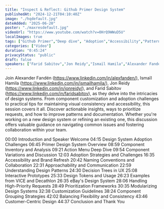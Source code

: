 ```yaml
---
title: "Inspect & Reflect: Github Primer Design System"
publishedAt: "2024-12-21T04:10:40Z"
image: "./hqdefault.jpg"
dateAdded: "2025-06-20"
poster: "./maxresdefault.jpg"
videoUrl: "https://www.youtube.com/watch?v=0HrQ9WWuD5U"
localImages: true
tags: ["Github Primer","Deep dive", "Adoption","Accessibility","Patterns","Documentation"]
categories: ["Video"]
duration: "0:45:24"
privacyStatus: "public"
draft: false
speakers: ["Farid Sabitov","Jon Reidy","Ismaïl Hamila","Alexander Fandén"]
---
```

Join Alexander Fandén (https://www.linkedin.com/in/alexfanden/), Ismaïl Hamila (https://www.linkedin.com/in/ismailhamila/), Jon Reidy (https://www.linkedin.com/in/jonreidy/), and Farid Sabitov (https://www.linkedin.com/in/faridsabitov), as they delve into the intricacies of design systems. From component customization and adoption challenges to practical tips for maintaining visual consistency and accessibility, this session covers it all. Discover actionable insights, ways to prioritize requests, and how to improve patterns and documentation. Whether you're working on a new design system or refining an existing one, this discussion offers valuable guidance on navigating common issues and fostering collaboration within your team.

00:00 Introduction and Speaker Welcome
04:15 Design System Adoption Challenges
06:45 Primer Design System Overview
08:59 Component Inventory and Analysis
09:21 Action Menu Deep Dive
09:54 Component Variations and Discussion
12:03 Adoption Strategies and Challenges
16:35 Accessibility and Brand Refresh
20:42 Naming Conventions and Collaboration
22:31 Approachability and Communication
22:59 Understanding Design Patterns
24:30 Decision Trees in UX
25:08 Interactive Prototypes
25:33 Design Tokens and Usage
26:23 Examples from VICE and Decathlon
26:35 eBay's Design System
28:06 Handling High-Priority Requests
28:49 Prioritization Frameworks
30:35 Modularizing Design Systems
32:38 Customization Guidelines
38:24 Component Grouping Strategies
42:02 Balancing Flexibility and Consistency
43:46 Customer-Centric Design
44:37 Conclusion and Thank You
